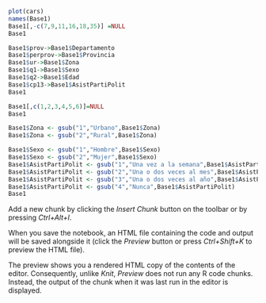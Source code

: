 
```r
plot(cars)
names(Base1)
Base1[,-c(7,9,11,16,18,35)] =NULL
Base1
```


```r
Base1$prov->Base1$Departamento
Base1$perprov->Base1$Provincia
Base1$ur->Base1$Zona
Base1$q1->Base1$Sexo
Base1$q2->Base1$Edad
Base1$cp13->Base1$AsistPartiPolit
Base1
```


```r
Base1[,c(1,2,3,4,5,6)]=NULL
Base1
```


```r
Base1$Zona <- gsub("1","Urbano",Base1$Zona)
Base1$Zona <- gsub("2","Rural",Base1$Zona)

Base1$Sexo <- gsub("1","Hombre",Base1$Sexo)
Base1$Sexo <- gsub("2","Mujer",Base1$Sexo)
Base1$AsistPartiPolit <- gsub("1","Una vez a la semana",Base1$AsistPartiPolit)
Base1$AsistPartiPolit <- gsub("2","Una o dos veces al mes",Base1$AsistPartiPolit)
Base1$AsistPartiPolit <- gsub("3","Una o dos veces al año",Base1$AsistPartiPolit)
Base1$AsistPartiPolit <- gsub("4","Nunca",Base1$AsistPartiPolit)
Base1
```

Add a new chunk by clicking the *Insert Chunk* button on the toolbar or by pressing *Ctrl+Alt+I*.

When you save the notebook, an HTML file containing the code and output will be saved alongside it (click the *Preview* button or press *Ctrl+Shift+K* to preview the HTML file).

The preview shows you a rendered HTML copy of the contents of the editor. Consequently, unlike *Knit*, *Preview* does not run any R code chunks. Instead, the output of the chunk when it was last run in the editor is displayed.
